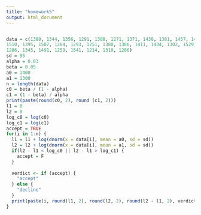 ```yaml
---
title: "homework5"
output: html_document
---
```

```r
```

```r
data = c(1380, 1344, 1356, 1291, 1308, 1271, 1371, 1430, 1381, 1457, 1492, 1240, 1256, 1466, 1214, 1448,
1510, 1395, 1507, 1264, 1293, 1251, 1380, 1386, 1411, 1434, 1302, 1529, 1352, 1494, 1348, 1464,
1286, 1345, 1491, 1259, 1541, 1214, 1310, 1286)
sd = 95
alpha = 0.03
beta = 0.05
a0 = 1400
a1 = 1300
n = length(data)
c0 = beta / (1 - alpha)
c1 = (1 - beta) / alpha
print(paste(round(c0, 2), round (c1, 2)))
l1 = 0
l2 = 0
log_c0 = log(c0)
log_c1 = log(c1)
accept = TRUE
for(i in 1:n) {
  l1 = l1 + log(dnorm(x = data[i], mean = a0, sd = sd))
  l2 = l2 + log(dnorm(x = data[i], mean = a1, sd = sd))
  if(l2 - l1 < log_c0 || l2 - l1 > log_c1) {
    accept = F
  }
  
  verdict <- if (accept) {
    "accept"
  } else {
    "decline"
  }
  print(paste(i, round(l1, 2), round(l2, 2), round(l2 - l1, 2), verdict, sep = ', '))
}

```

